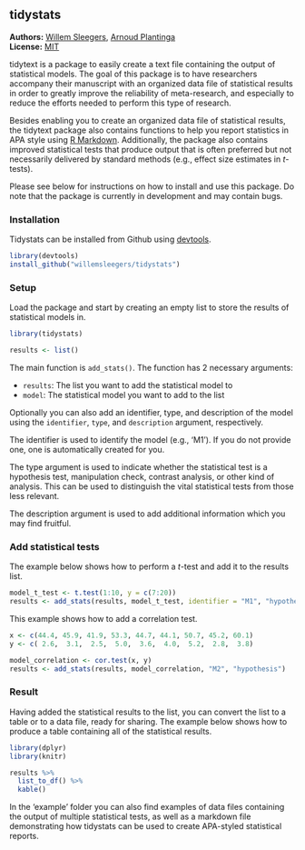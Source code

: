 <!-- README.md is generated from README.Rmd. Please edit that file -->

tidystats
---------------

**Authors:** [Willem Sleegers](http://willemsleegers.com/), [Arnoud Plantinga](http://www.arnoudplantinga.nl/)<br/>
**License:** [MIT](https://opensource.org/licenses/MIT)

tidytext is a package to easily create a text file containing the output of statistical models. The goal of this package is to have researchers accompany their manuscript with an organized data file of statistical results in order to greatly improve the reliability of meta-research, and especially to reduce the efforts needed to perform this type of research.

Besides enabling you to create an organized data file of statistical results, the tidytext package also contains functions to help you report statistics in APA style using [R Markdown](http://rmarkdown.rstudio.com). Additionally, the package also contains improved statistical tests that produce output that is often preferred but not necessarily delivered by standard methods (e.g., effect size estimates in *t*-tests).

Please see below for instructions on how to install and use this package. Do note that the package is currently in development and may contain bugs.

### Installation

Tidystats can be installed from Github using [devtools](https://github.com/hadley/devtools). 

```r
library(devtools)
install_github("willemsleegers/tidystats")
```

### Setup

Load the package and start by creating an empty list to store the results of statistical models in.

```r
library(tidystats)

results <- list()
```

The main function is `add_stats()`. The function has 2 necessary arguments:

- `results`: The list you want to add the statistical model to
- `model`: The statistical model you want to add to the list

Optionally you can also add an identifier, type, and description of the model using the `identifier`, `type`, and `description` argument, respectively. 

The identifier is used to identify the model (e.g., 'M1'). If you do not provide one, one is automatically created for you. 

The type argument is used to indicate whether the statistical test is a hypothesis test, manipulation check, contrast analysis, or other kind of analysis. This can be used to distinguish the vital statistical tests from those less relevant.

The description argument is used to add additional information which you may find fruitful.

### Add statistical tests

The example below shows how to perform a *t*-test and add it to the results list.

```r
model_t_test <- t.test(1:10, y = c(7:20))
results <- add_stats(results, model_t_test, identifier = "M1", "hypothesis")
```

This example shows how to add a correlation test.

```r
x <- c(44.4, 45.9, 41.9, 53.3, 44.7, 44.1, 50.7, 45.2, 60.1)
y <- c( 2.6,  3.1,  2.5,  5.0,  3.6,  4.0,  5.2,  2.8,  3.8)

model_correlation <- cor.test(x, y)
results <- add_stats(results, model_correlation, "M2", "hypothesis")
```

### Result

Having added the statistical results to the list, you can convert the list to a table or to a data file, ready for sharing. The example below shows how to produce a table containing all of the statistical results.

```r
library(dplyr)
library(knitr)

results %>%
  list_to_df() %>%
  kable()
```

In the 'example' folder you can also find examples of data files containing the output of multiple statistical tests, as well as a markdown file demonstrating how tidystats can be used to create APA-styled statistical reports.